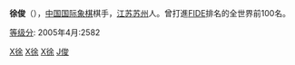 '''徐俊'''（{{bd|1962年|9月17日||catIdx=X徐}}），[[中国|中国]][[国际象棋|国际象棋]]棋手，[[江苏|江苏]][[苏州|苏州]]人。曾打進[[FIDE|FIDE]]排名的全世界前100名。

[[等级分|等级分]]: 2005年4月:2582

{{start box}}
{{succession box 
|before= [[鲁斯塔姆·卡西姆扎诺夫|鲁斯塔姆·卡西姆扎诺夫]] 
|title=  [[亚洲国际象棋锦标赛|亚洲国际象棋冠军]] 
|years=  2000、2001年
|after=  [[萨希基兰·克里希南|萨希基兰·克里希南]]
}}
{{succession box 
|before= [[刘文哲|刘文哲]] 
|title=  [[全国国际象棋锦标赛|中国国际象棋男子冠军]] 
|years=  1983年
|after=  [[叶江川|叶江川]]
}}
{{succession box 
|before= [[叶江川|叶江川]] 
|title=  [[全国国际象棋锦标赛|中国国际象棋男子冠军]] 
|years=  1985年
|after=  [[叶江川|叶江川]]
}}
{{end box}}

{{中国国际象棋特级大师}}
{{China-artist-stub}}

[[Category:中國國際象棋棋手|X徐]]
[[Category:国际象棋特级大师|X徐]]
[[Category:苏州人|X徐]]
[[Category:徐姓|J俊]]